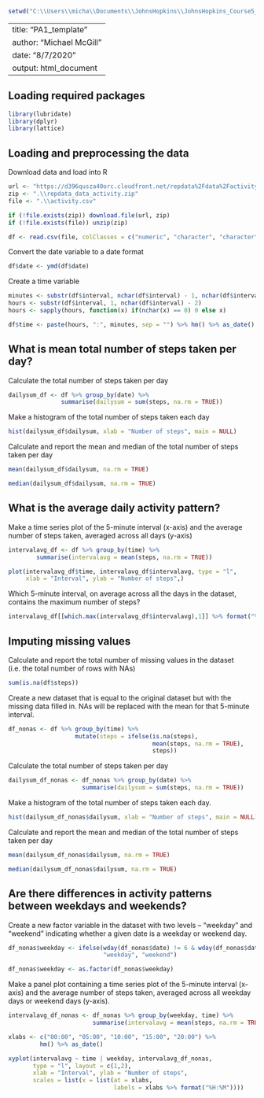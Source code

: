 ``` r

setwd("C:\\Users\\micha\\Documents\\JohnsHopkins\\JohnsHopkins_Course5_ReproducibleResearch\\Week 2\\RepData_PeerAssessment1")

```

---
title: "PA1_template"
author: "Michael McGill"
date: "8/7/2020"
output: html_document
---

## Loading required packages
  
``` r

library(lubridate)
library(dplyr)
library(lattice)

```

## Loading and preprocessing the data
  
Download data and load into R

``` r

url <- "https://d396qusza40orc.cloudfront.net/repdata%2Fdata%2Factivity.zip"
zip <- ".\\repdata_data_activity.zip"
file <- ".\\activity.csv"

if (!file.exists(zip)) download.file(url, zip)
if (!file.exists(file)) unzip(zip)

df <- read.csv(file, colClasses = c("numeric", "character", "character"))

```

Convert the date variable to a date format

``` r

df$date <- ymd(df$date)

```

Create a time variable

``` r

minutes <- substr(df$interval, nchar(df$interval) - 1, nchar(df$interval))
hours <- substr(df$interval, 1, nchar(df$interval) - 2)
hours <- sapply(hours, function(x) if(nchar(x) == 0) 0 else x)

df$time <- paste(hours, ":", minutes, sep = "") %>% hm() %>% as_date()

```

## What is mean total number of steps taken per day?
  
Calculate the total number of steps taken per day

``` r

dailysum_df <- df %>% group_by(date) %>% 
               summarise(dailysum = sum(steps, na.rm = TRUE))

```
  
Make a histogram of the total number of steps taken each day

``` r

hist(dailysum_df$dailysum, xlab = "Number of steps", main = NULL)

```

Calculate and report the mean and median of the total number of steps taken per day

``` r

mean(dailysum_df$dailysum, na.rm = TRUE)


```

``` r

median(dailysum_df$dailysum, na.rm = TRUE)

```

## What is the average daily activity pattern?
  
Make a time series plot of the 5-minute interval (x-axis) and the average number
of steps taken, averaged across all days (y-axis)

``` r

intervalavg_df <- df %>% group_by(time) %>%
        summarise(intervalavg = mean(steps, na.rm = TRUE))

plot(intervalavg_df$time, intervalavg_df$intervalavg, type = "l",
     xlab = "Interval", ylab = "Number of steps",)

```
  
Which 5-minute interval, on average across all the days in the dataset,
contains the maximum number of steps?

``` r

intervalavg_df[[which.max(intervalavg_df$intervalavg),1]] %>% format("%H:%M")

```

## Imputing missing values

Calculate and report the total number of missing values in the dataset
(i.e. the total number of rows with NAs)

``` r

sum(is.na(df$steps))

```
Create a new dataset that is equal to the original dataset but with the
missing data filled in. NAs will be replaced with the mean for that 5-minute
interval.

``` r

df_nonas <- df %>% group_by(time) %>%
                   mutate(steps = ifelse(is.na(steps),
                                         mean(steps, na.rm = TRUE),
                                         steps))

```

Calculate the total number of steps taken per day

``` r

dailysum_df_nonas <- df_nonas %>% group_by(date) %>% 
                     summarise(dailysum = sum(steps, na.rm = TRUE))

```

Make a histogram of the total number of steps taken each day.

``` r

hist(dailysum_df_nonas$dailysum, xlab = "Number of steps", main = NULL)

```

Calculate and report the mean and median of the total number of steps taken per day

``` r

mean(dailysum_df_nonas$dailysum, na.rm = TRUE)


```

``` r

median(dailysum_df_nonas$dailysum, na.rm = TRUE)

```

## Are there differences in activity patterns between weekdays and weekends?

Create a new factor variable in the dataset with two levels 
– “weekday” and “weekend” indicating whether a given date is a
weekday or weekend day.

``` r

df_nonas$weekday <- ifelse(wday(df_nonas$date) != 6 & wday(df_nonas$date) != 7,
                           "weekday", "weekend")

df_nonas$weekday <- as.factor(df_nonas$weekday)

```

Make a panel plot containing a time series plot of the 5-minute interval
(x-axis) and the average number of steps taken, averaged across all weekday days
or weekend days (y-axis).

``` r

intervalavg_df_nonas <- df_nonas %>% group_by(weekday, time) %>%
                        summarise(intervalavg = mean(steps, na.rm = TRUE))

xlabs <- c("00:00", "05:00", "10:00", "15:00", "20:00") %>%
         hm() %>% as_date()

xyplot(intervalavg ~ time | weekday, intervalavg_df_nonas, 
       type = "l", layout = c(1,2),
       xlab = "Interval", ylab = "Number of steps",
       scales = list(x = list(at = xlabs,
                              labels = xlabs %>% format("%H:%M"))))

```